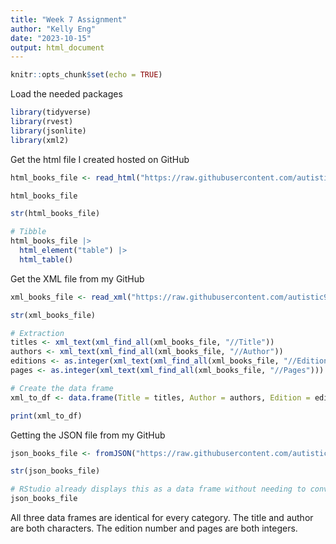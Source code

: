 ---
title: "Week 7 Assignment"
author: "Kelly Eng"
date: "2023-10-15"
output: html_document
---

```{r setup, include=FALSE}
knitr::opts_chunk$set(echo = TRUE)
```

Load the needed packages
```{r load-needed-packages}
library(tidyverse)
library(rvest)
library(jsonlite)
library(xml2)
```

Get the html file I created hosted on GitHub
```{r get-files}
html_books_file <- read_html("https://raw.githubusercontent.com/autistic96/week7-assignment/main/books.html")

html_books_file

str(html_books_file)

# Tibble
html_books_file |> 
  html_element("table") |> 
  html_table()
```

Get the XML file from my GitHub
```{r xml-file}
xml_books_file <- read_xml("https://raw.githubusercontent.com/autistic96/week7-assignment/main/books.xml")

str(xml_books_file)

# Extraction
titles <- xml_text(xml_find_all(xml_books_file, "//Title"))
authors <- xml_text(xml_find_all(xml_books_file, "//Author"))
editions <- as.integer(xml_text(xml_find_all(xml_books_file, "//Edition")))
pages <- as.integer(xml_text(xml_find_all(xml_books_file, "//Pages")))

# Create the data frame
xml_to_df <- data.frame(Title = titles, Author = authors, Edition = editions, Pages = pages)

print(xml_to_df)
```

Getting the JSON file from my GitHub
```{r json-file}
json_books_file <- fromJSON("https://raw.githubusercontent.com/autistic96/week7-assignment/main/books.json")

str(json_books_file)

# RStudio already displays this as a data frame without needing to convert.
json_books_file
```

All three data frames are identical for every category. The title and author are both characters. The edition number and pages are both integers.